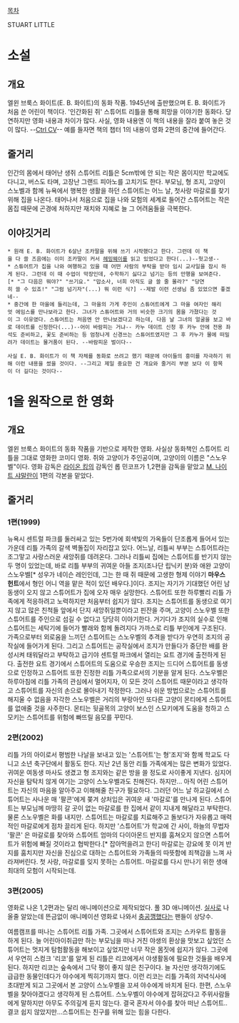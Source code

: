 [[목차]]

STUART LITTLE

= 소설 =
== 개요 ==
엘윈 브룩스 화이트(E. B. 화이트)의 동화 작품. 1945년에 출판했으며 E. B. 화이트가 처음 쓴 어린이 책이다. '인간화된 쥐' 스튜어트 리틀을 통해 희망을 이야기한 동화다. 당연하지만 영화 내용과 차이가 많다. 사실, 영화 내용엔 이 책의 내용을 잘라 붙여 놓은 것이 많다. --[[Ctrl CV]]-- 예를 들자면 책의 챕터 1의 내용이 영화 2편의 중간에 들어간다. 

== 줄거리 ==
인간의 몸에서 태어난 생쥐 스튜어트 리틀은 5cm밖에 안 되는 작은 몸이지만 학교에도 다니고, 버스도 타며, 고장난 그랜드 피아노를 고치기도 한다. 부모님, 형 조지, 고양이 스노벨과 함께 뉴욕에서 행복한 생활을 하던 스튜어트는 어느 날, 첫사랑 마갈로를 찾기 위해 집을 나온다. 태어나서 처음으로 집을 나와 모험의 세계로 들어간 스튜어트는 작은 몸집 때문에 곤경에 처하지만 재치와 지혜로 늘 그 어려움들을 극복한다.

== 이야깃거리 ==
 * 원래 E. B. 화이트가 6살난 조카딸을 위해 쓰기 시작했다고 한다. 그런데 이 책을 다 쓸 즈음에는 이미 조카딸이 커서 [[헤밍웨이]]를 읽고 있었다고 한다(...)--헛고생--
 * 스튜어트가 집을 나와 여행하고 있을 때 어떤 사람의 부탁을 받아 임시 교사일을 잠시 하게 된다. 그런데 이 때 수업이 막장인데, 수학하기 싫다고 넘기는 등의 만행을 보여준다.[* "그 다음은 뭐야?" "쓰기요." "맙소사, 너희 아직도 글 쓸 줄 몰라?" "당연히 쓸 수 있죠!" "그럼 넘기자"(...) 뭐 이런 식?] --제발 이런 선생님 좀 있었으면 좋겠네--
 * 중간에 한 마을에 들리는데, 그 마을의 가게 주인이 스튜어트에게 그 마을 여자인 해리엇 에임스를 만나보라고 한다. 그녀가 스튜어트와 거의 비슷한 크기의 몸을 가졌다는 것이 그 이유였다. 스튜어트는 처음엔 안 만나보겠다고 하는데, 다음 날 그녀의 얼굴을 보고 바로 데이트를 신청한다(...)--어이 바람피는 거냐-- 카누 데이트 신청 후 카누 안에 전용 좌석도 준비하고, 꽃도 준비하는 등 엄청나게 신경쓰는 스튜어트였지만 그 후 카누가 물에 떠밀려가 데이트는 물거품이 된다. --바람피운 벌이다--

 사실 E. B. 화이트가 이 책 자체를 동화로 쓰려고 했기 때문에 아이들의 흥미를 자극하기 위해 이런 내용을 썼을 것이다. --그리고 제일 중요한 건 개요와 줄거리 부분 보다 이 항목이 더 길다는 것이다--

= 1을 원작으로 한 영화 =
== 개요 ==
엘윈 브룩스 화이트의 동화 작품을 기반으로 제작한 영화. 사실상 동화책인 스튜어트 리틀을 그대로 영화한 코미디 영화. 쥐와 고양이가 주인공이며, 고양이의 이름은 "스노우벨"이다. 영화 감독은 [[라이온 킹]]의 감독인 롭 민코프가 1,2편을 감독을 맡았고 [[M. 나이트 샤말란]]이 1편의 각본을 맡았다.

== 줄거리 ==
=== 1편(1999) ===
뉴욕시 센트럴 파크를 둘러싸고 있는 5번가에 회색빛의 가옥들이 단조롭게 들어서 있는 가운데 리틀 가족의 갈색 벽돌집이 자리잡고 있다. 어느날, 리틀씨 부부는 스튜어트라는 조그맣고 사랑스러운 새앙쥐를 데려온다. 그러나 리틀씨 집에는 스튜어트를 반기지 않는 두 명이 있었는데, 바로 리틀 부부의 귀여운 아들 조지(조나단 립닉키 분)와 애완 고양이 스노우벨[* 성우가 네이슨 레인인데, 그는 한 때 쥐 때문에 고생한 형제 이야기 '''마우스 헌트'''에서 형인 어니 역을 맡은 적이 있던 배우다.]이다.
조지는 자기가 기대했던 어린 남동생이 오지 않고 스튜어트가 집에 오자 매우 실망한다. 스튜어트 또한 하루빨리 리틀 가족에게 적응하려고 노력하지만 처음부터 쉽지가 않다. 조지는 스튜어트를 동생으로 여기지 않고 많은 친척들 앞에서 단지 새앙쥐일뿐이라고 핀잔을 주며, 고양이 스노우벨 또한 스튜어트를 주인으로 섬길 수 없다고 당당히 이야기한다. 거기다가 조지의 실수로 인해 스튜어트는 세탁기에 들어가 빨래와 함께 돌려지다 가까스로 리틀 부인에게 구조된다.
가족으로부터 외로움을 느끼던 스튜어트는 스노우벨의 추격을 받다가 우연히 조지의 공작실에 들어가게 된다. 그리고 스튜어트는 공작실에서 조지가 만들다가 중단한 배를 완성시켜 태워달라고 부탁하고 급기야 센트럴 파크에서 열리는 요트 경기에 출전하게 된다. 출전한 요트 경기에서 스튜어트의 도움으로 우승한 조지는 드디어 스튜어트를 동생으로 인정하고 스튜어트 또한 진정한 리틀 가족으로서의 기분을 알게 된다. 스노우벨은 하루아침에 리틀 가족의 관심에서 멀어지자, 이 모든 것이 스튜어트 때문이라고 생각하고 스튜어트를 자신의 손으로 몰아내기 작정한다. 그러나 쉬운 방법으로는 스튜어트를 해지울 수 없음을 자각한 스노우벨은 거리의 부랑아인 또다른 고양이 몬티에게 스튜어트를 없애줄 것을 사주한다. 몬티는 뒷골목의 고양이 보스인 스모키에게 도움을 청하고 스모키는 스튜어트를 위험에 빠뜨릴 음모를 꾸민다.

=== 2편(2002) ===
리틀 가의 아이로서 평범한 나날을 보내고 있는 '스튜어트'는 형'조지'와 함께 학교도 다니고 소년 축구단에서 활동도 한다. 지난 2년 동안 리틀 가족에게는 많은 변화가 있었다. 귀여운 여동생 마사도 생겼고 형 조지와는 같은 방을 쓸 정도로 사이좋게 지낸다. 심지어 자신을 탐탁치 않게 여기는 고양이 스노우벨과도 친해진다. 하지만... 아직 어린 스튜어트는 자신의 마음을 알아주고 이해해줄 친구가 필요하다.
그러던 어느 날 하교길에서 스튜어트는 사나운 매 '팔콘'에게 쫒겨 상처입은 귀여운 새 '마갈로'를 만나게 된다. 스튜어트는 부모님께 마땅히 갈 곳이 없는 마갈로를 한 집에서 같이 지내게 해달라고 부탁한다. 물론 스노우벨은 화를 내지만. 스튜어트는 마갈로를 치료해주고 돌보다가 자유롭고 매력적인 마갈로에게 점차 끌리게 된다. 하지만 '스튜어트'가 학교에 간 사이, 하늘의 무법자 '팔콘' 은 마갈로를 찾아와 스튜어트 엄마의 다이아몬드 반지를 훔쳐오지 않으면 스튜어트가 위험에 빠질 것이라고 협박한다.[* 잡아먹을려고 한다] 마갈로는 강요에 못 이겨 반지를 훔치지만 자신을 진심으로 대하는 스튜어트와 가족들의 따뜻함에 죄책감을 느껴 사라져버린다.
첫 사랑, 마갈로를 잊지 못하는 스튜어트. 마갈로를 다시 만나기 위한 생애 최대의 모험이 시작되는데.

=== 3편(2005) ===
영화로 나온 1,2편과는 달리 애니메이션으로 제작되었다. 풀 3D 애니메이션. [[실사]]로 나올줄 알았는데 뜬금없이 애니메이션 영화로 나와서 [[충공깽]]했다는 팬들이 상당수. 

여름캠프를 떠나는 스튜어트 리틀 가족. 그곳에서 스튜어트와 조지는 스카우트 활동을 하게 된다. 늘 어린아이취급만 하는 부모님을 떠나 거친 야생의 환상을 맛보고 싶었던 스튜어트는 멋지게 탐험활동을 해보이고 싶었지만 너무 작은 몸짓에 쉽지가 않다. 그곳에서 우연히 스컹크 '리코'를 알게 된 리틀은 리코에게서 야생활동에 필요한 것들을 배우게 된다. 하지만 리코는 숲속에서 그닥 평이 좋지 않은 친구이다. 늘 자신만 생각하기에도 급급한 동물인데다가 야수에게 찍히기까지 했다. 이런 리코는 리틀 가족의 저녁식사에 초대받게 되고 그곳에서 본 고양이 스노우벨을 꼬셔 야수에게 바치게 된다. 한편, 스노우벨을 찾아야겠다고 생각하게 된 스튜어트. 스노우벨이 야수에게 잡혀갔다고 주위사람들에게 말하지만 아무도 주의깊게 듣지 않는다. 결국 혼자서 야수를 찾아 떠난 스튜어트.. 결코 쉽지 않았지만...스튜어트는 친구를 위해 있는 힘을 다한다. 
